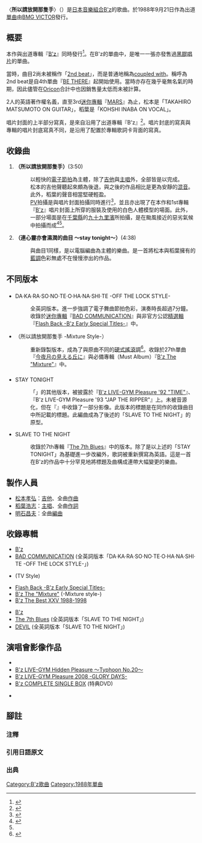 {{Pathnav|B'z|[[B'z作品列表|B'z作品列表]]|frame=1}}
{{Infobox Single 
| Name            = 所以請放開那隻手<br>（{{lang|ja|だからその手を離して}}）
| Artist          = [[B'z|B'z]]
| Cover         = B'z 1st Single.png
| Album           = [[B'z_(1988年專輯)|B'z]]
| A-side          = 
| B-side          = {{lang|ja|ハートも濡れるナンバー<br/>～stay tonight～}}
| Released        = 1988年9月21日
| Format          = {{Hlist-comma|[[Mini_CD|8cm]][[單曲|單曲]]|[[卡式錄音帶|單曲卡帶]]}}
| Recorded        = {{Plainlist|
* 1988年
* {{JPN}}
}}
| Genre           = {{Hlist-comma|[[J-POP|J-POP]]|[[流行搖滾|流行搖滾]]}}
| Length          = 3分50秒
| Label           = [[BMG_JAPAN|BMG VICTOR]]
| Writer          = {{Plainlist|
* [[稻葉浩志|稻葉浩志]] (作詞)
* [[松本孝弘|松本孝弘]] (作曲)
}}
| Producer        = [[中島正雄|中島正雄]]
| Last single     =
| This single     = {{Unbulleted list|'''{{lang|ja|だからその手を離して}}'''|(1988年)}}
| Next single     = {{Unbulleted list|{{lang|ja|[[君の中で踊りたい|君の中で踊りたい]]}}|(1989年)}}
| Misc            = {{Extra track listing
 | Album          = B'z
 | Type           = Studio
 | prev_track     = 
 | prev_no        = 
 | this_track     = '''{{lang|ja|だからその手を離して}}'''
 | track_no       = 1
 | next_track     = {{lang|ja|Half Tone Lady}}
 | next_no        = 2
}}{{Extra track listing
 | prev_track     = {{lang|ja|Half Tone Lady}}
 | prev_no        = 2
 | this_track     = '''{{lang|ja|ハートも濡れるナンバー<br/>～stay tonight～}}'''
 | track_no       = 3
 | next_track     = {{lang|ja|ゆうべのCrying<br/>～This is my truth～}}
 | next_no        = 4
}}{{External music video|{{YouTube|KX--knKf4g0|「{{lang|ja|だからその手を離して}}」}}
}}
| Reviews         =
}}

〈'''所以請放開那隻手'''〉（{{jpn|j='''だからその手を離して'''|hg=だからそのてをはなして|rm=Dakara Sono Te wo Hanashite}}）是[[日本|日本]][[音樂組合|音樂組合]][[B'z|B'z]]的歌曲。於1988年9月21日作為出道[[單曲|單曲]]由[[BMG_JAPAN|BMG VICTOR]]發行。

== 概要 ==
本作與出道專輯『[[B'z_(1988年專輯)|B'z]]』同時發行<ref>{{Cite news |title=B'z、30年間の歩み＆功績を紹介する特設ページがオープン |url=http://www.billboard-japan.com/d_news/detail/68010/2 |newspaper=[[Billboard_JAPAN|Billboard JAPAN]] |publisher={{link-ja|阪神コンテンツリンク}} |date=2018-09-21 |accessdate=2020-05-08 |archive-date=2019-05-06 |archive-url=https://web.archive.org/web/20190506200006/http://www.billboard-japan.com/d_news/detail/68010/2 |dead-url=no }}</ref>。在B'z的單曲中，是唯一一張亦發售過[[黑膠唱片|黑膠唱片]]的單曲。

當時，曲目2尚未被稱作「[[B'z作品列表#單曲的表記|2nd beat]]」，而是普通地稱為[[A面與B面|coupled with]]。稱呼為2nd beat是自4th單曲『[[BE_THERE|BE THERE]]』起開始使用。當時亦存在幾乎毫無名氣的時期，因此儘管在[[Oricon公信榜|Oricon]]合計中也因銷售量太低而未被計算。

2人的英語著作權名義，直至3rd[[迷你專輯|迷你專輯]]『[[MARS_(B'z專輯)|MARS]]』為止，松本是「TAKAHIRO MATSUMOTO ON GUITAR」，稻葉是「KOHSHI INABA ON VOCAL」。

唱片封面的上半部分寫真，是來自沿用了出道專輯『B'z』<ref>{{Cite book |title=music freak magazine & Es Flash Back B'z XXV Memories II |publisher={{link-ja|MRM|エムアールエム}} |year=2013 |page=135 }}</ref>。唱片封底的寫真與專輯的唱片封底寫真不同，是沿用了配置於專輯歌詞卡背面{{Refnest|group="注"|唱片封面在折疊狀態下作為正面時的背面。}}的寫真。

== 收錄曲 ==
#'''{{lang|ja|だからその手を離して}}（所以請放開那隻手）'''(3:50)
#: 以輕快的[[電子|電子]][[拍_(音樂)|節拍]]為主體，除了[[吉他|吉他]]與[[主唱|主唱]]外，全部皆是以{{link-ja|電腦編曲|打ち込み}}完成。
#: 松本的吉他聲聽起來頗為後退，與之後的作品相比是更為安靜的[[混音|混音]]。此外，稻葉的聲音相當堅硬輕盈。
#: [[PV|PV]]拍攝是與唱片封面拍攝同時進行<ref name="be with79">{{Cite journal|title=be with! |volume=79 |publisher=[[B'z_Party|B'z Party]] |date=2008-10}}</ref>，並且亦出現了在本作和1st專輯『[[B'z_(1988年專輯)|B'z]]』唱片封面上所穿的服裝及使用的白色人體模型的場面。此外，一部分場面是在[[千葉縣|千葉縣]]的[[九十九里濱|九十九里濱]]所拍攝，是在颱風接近的惡劣氣候中拍攝而成<ref>{{Cite album-notes |last=青木優 |title=[[B'z_The_Best_XXV_1988-1998|B'z The Best XXV 1988-1998]] |format=MUSIC VIDEO的{{link-ja|Liner Notes|ライナーノーツ}}（初回限定盤附屬） |publisher=[[VERMILLION_RECORDS|VERMILLION RECORDS]] |year=2013 }} </ref><ref name="be with79" />。
#'''{{lang|ja|ハートも濡れるナンバー ～stay tonight～}}（連心靈亦會濕潤的曲目 ～stay tonight～）'''(4:38)
#: 與曲目1同樣，是以電腦編曲為主體的樂曲。是一首將松本與稻葉擁有的[[藍調|藍調]]色彩無處不在慢慢滲出的作品。

== 不同版本 ==
=== {{lang|ja|だからその手を離して}} ===
* DA‧KA‧RA‧SO‧NO‧TE‧O‧HA‧NA‧SHI‧TE -OFF THE LOCK STYLE-
*: 全英詞版本。進一步強調了電子舞曲節拍色彩，演奏時長超過7分鐘。收錄於[[迷你專輯|迷你專輯]]『[[BAD_COMMUNICATION|BAD COMMUNICATION]]』與非官方公認[[精選輯|精選輯]]『[[Flash_Back_-B'z_Early_Special_Titles-|Flash Back -B'z Early Special Titles-]]』中。
* {{lang|ja|だからその手を離して -Mixture Style-}}（所以請放開那隻手 -Mixture Style-）
*: 重新錄製版本，成為了與原曲不同的[[硬式搖滾|硬式搖滾]]調<ref>{{Cite book |title=music freak magazine & Es Flash Back B'z XXV Memories I |publisher={{link-ja|MRM|エムアールエム}} |year=2013 |page=234 }}</ref>。收錄於27th單曲『[[今夜月の見える丘に|今夜月の見える丘に]]』與必備專輯（Must Album）『[[B'z_The_"Mixture"|B'z The "Mixture"]]』中。

=== {{lang|ja|ハートも濡れるナンバー ～stay tonight～}} ===
* STAY TONIGHT
*: 「{{lang|ja|ハートも濡れるナンバー ～stay tonight～}}」的其他版本，被披露於『[[LIVE-GYM_#1989年_-_1993年|B'z LIVE-GYM Pleasure '92 "TIME"]]』、『B'z LIVE-GYM Pleasure '93 "JAP THE RIPPER"』上。未被音源化，但在『{{link-ja|LIVE RIPPER}}』中收錄了一部分影像。此版本的標題是在同作的收錄曲目中所記載的標題。此編曲成為了後述的「SLAVE TO THE NIGHT」的原型。
* SLAVE TO THE NIGHT
*: 收錄於7th專輯『[[The_7th_Blues|The 7th Blues]]』中的版本。除了是以上述的「STAY TONIGHT」為基礎進一步改編外，歌詞被重新撰寫為英語。這是一首在B'z的作品中十分罕見地將標題及曲構成連帶大幅變更的樂曲。

== 製作人員 ==
* [[松本孝弘|松本孝弘]]：[[吉他|吉他]]、全曲[[作曲|作曲]]
* [[稻葉浩志|稻葉浩志]]：[[主唱|主唱]]、全曲[[作詞|作詞]]
* [[明石昌夫|明石昌夫]]：全曲[[編曲|編曲]]

== 收錄專輯 ==
'''{{lang|ja|だからその手を離して}}'''
* [[B'z_(1988年專輯)|B'z]]
* [[BAD_COMMUNICATION|BAD COMMUNICATION]] (全英詞版本「DA‧KA‧RA‧SO‧NO‧TE‧O‧HA‧NA‧SHI‧TE -OFF THE LOCK STYLE-」)
* {{link-ja|B'z TV Style SONGLESS VERSION}} (TV Style)
* [[Flash_Back_-B'z_Early_Special_Titles-|Flash Back -B'z Early Special Titles-]]
* [[B'z_The_"Mixture"|B'z The "Mixture"]] (-Mixture style-)
* [[B'z_The_Best_XXV_1988-1998|B'z The Best XXV 1988-1998]]

'''{{lang|ja|ハートも濡れるナンバー ～stay tonight～}}'''
* [[B'z_(1988年專輯)|B'z]]
* [[The_7th_Blues|The 7th Blues]] (全英詞版本「SLAVE TO THE NIGHT」)
* [[DEVIL|DEVIL]] (全英詞版本「SLAVE TO THE NIGHT」)

== 演唱會影像作品 ==
'''{{lang|ja|だからその手を離して}}'''
* {{link-ja|JUST ANOTHER LIFE}}
* [[B'z_LIVE-GYM_Hidden_Pleasure_～Typhoon_No.20～|B'z LIVE-GYM Hidden Pleasure ～Typhoon No.20～]]
* [[B'z_LIVE-GYM_Pleasure_2008_-GLORY_DAYS-|B'z LIVE-GYM Pleasure 2008 -GLORY DAYS-]]
* [[B'z_COMPLETE_SINGLE_BOX|B'z COMPLETE SINGLE BOX]] (特典DVD)

'''{{lang|ja|ハートも濡れるナンバー ～stay tonight～}}'''
* {{link-ja|LIVE RIPPER}}

== 腳註 ==
{{腳註幫助}}
=== 注釋 ===
{{Reflist|group="注"}}
=== 引用日語原文 ===
{{Reflist|group="原文"}}
=== 出典 ===
{{Reflist}}

{{B'z}}
{{DEFAULTSORT:Dakara Sono Te wo Hanashite}}
[[Category:B'z歌曲|Category:B'z歌曲]]
[[Category:1988年單曲|Category:1988年單曲]]
